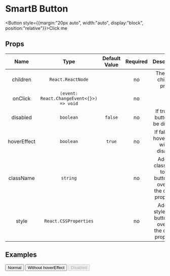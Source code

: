 
<Meta title="Overview|Components/Button" />

# SmartB Button


<Button style={{margin:"20px auto", width:"auto", display:"block", position:"relative"}}>Click me</Button>


## Props

| Name      | Type | Default Value | Required | Description|
| :----:    |:----:|  :----:       |   :----: |   :----:   | 
|children|`React.ReactNode`||no|The react children props| 
|onClick|`(event: React.ChangeEvent<{}>) => void`||no|| 
|disabled|`boolean`|`false`|no|If true the button will be disabled| 
|hoverEffect|`boolean`|`true`|no|If false the hoverEffect will be disabled| 
|className|`string`||no|Add the className to the button and override the default properties|
|style|`React.CSSProperties`||no|Add the style to the button and override the default properties|

## Examples
<Preview>
    <Button>Normal</Button>
    <Button hoverEffect={false}>Without hoverEffect</Button>
    <Button disabled={true}>Disabled</Button>
</Preview>

